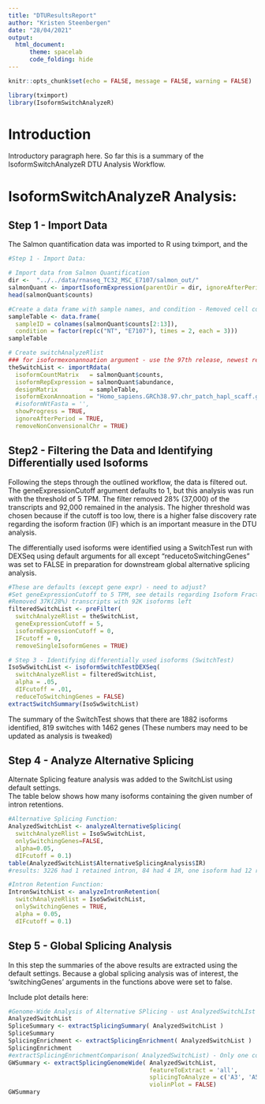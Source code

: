 ---
title: "DTUResultsReport"
author: "Kristen Steenbergen"
date: "28/04/2021"
output:
  html_document:
      theme: spacelab
      code_folding: hide
---

```{r setup, include=FALSE}
knitr::opts_chunk$set(echo = FALSE, message = FALSE, warning = FALSE)

library(tximport)
library(IsoformSwitchAnalyzeR)
```

# Introduction

Introductory paragraph here.  So far this is a summary of the IsoformSwitchAnalyzeR DTU Analysis Workflow.

# IsoformSwitchAnalyzeR Analysis:
## Step 1 - Import Data

The Salmon quantification data was imported to R using tximport, and the

```{r Import}
#Step 1 - Import Data:

# Import data from Salmon Quantification
dir <-  "../../data/rnaseq_TC32_MSC_E7107/salmon_out/"
salmonQuant <- importIsoformExpression(parentDir = dir, ignoreAfterPeriod = TRUE)
head(salmonQuant$counts)

#Create a data frame with sample names, and condition - Removed cell column that was use in DGE
sampleTable <- data.frame(
  sampleID = colnames(salmonQuant$counts[2:13]),
  condition = factor(rep(c("NT", "E7107"), times = 2, each = 3)))
sampleTable

# Create switchAnalyzeRlist
### for isoformexonannoation argument - use the 97th release, newest release of GTF files isn't successful (Jaccard similarity is too low)
theSwitchList <- importRdata(
  isoformCountMatrix   = salmonQuant$counts,
  isoformRepExpression = salmonQuant$abundance,
  designMatrix         = sampleTable,
  isoformExonAnnoation = "Homo_sapiens.GRCh38.97.chr_patch_hapl_scaff.gtf.gz",
  #isoformNtFasta = '',
  showProgress = TRUE,
  ignoreAfterPeriod = TRUE,
  removeNonConvensionalChr = TRUE)
```

## Step2 - Filtering the Data and Identifying Differentially used Isoforms

Following the steps through the outlined workflow, the data is filtered out. The geneExpressionCutoff argument defaults to 1, but this analysis was run with the threshold of 5 TPM.  The filter removed 28% (37,000) of the transcripts  and 92,000 remained in the analysis.  The higher threshold was chosen because if the cutoff is too low, there is a higher false discovery rate regarding the isoform fraction (IF) which is an important measure in the DTU analysis.

The differentially used isoforms were identified using a SwitchTest run with DEXSeq using default arguments for all except "reducetoSwitchingGenes" was set to FALSE in preparation for downstream global alternative splicing analysis.

``` {r filtering and Analyzing}
#These are defaults (except gene expr) - need to adjust?
#Set geneExpressionCutoff to 5 TPM, see details regarding Isoform Fraction (IF)
#Removed 37K(28%) transcripts with 92K isoforms left
filteredSwitchList <- preFilter(
  switchAnalyzeRlist = theSwitchList,
  geneExpressionCutoff = 5,
  isoformExpressionCutoff = 0,
  IFcutoff = 0,
  removeSingleIsoformGenes = TRUE)

# Step 3 - Identifying differentially used isoforms (SwitchTest)
IsoSwSwitchList <- isoformSwitchTestDEXSeq(
  switchAnalyzeRlist = filteredSwitchList,
  alpha = .05,
  dIFcutoff = .01,
  reduceToSwitchingGenes = FALSE)
extractSwitchSummary(IsoSwSwitchList)
```
The summary of the SwitchTest shows that there are 1882 isoforms identified, 819 switches with 1462 genes (These numbers may need to be updated as analysis is tweaked)

## Step 4 - Analyze Alternative Splicing

Alternate Splicing feature analysis was added to the SwitchList using default settings.  
The table below shows how many isoforms containing the given number of intron retentions.
```{r AltSplicing Analysis, message=FALSE}
#Alternative Splicing Function:
AnalyzedSwitchList <- analyzeAlternativeSplicing(
  switchAnalyzeRlist = IsoSwSwitchList,
  onlySwitchingGenes=FALSE,
  alpha=0.05,
  dIFcutoff = 0.1)
table(AnalyzedSwitchList$AlternativeSplicingAnalysis$IR)
#results: 3226 had 1 retained intron, 84 had 4 IR, one isoform had 12 retained introns

#Intron Retention Function:
IntronSwitchList <- analyzeIntronRetention(
  switchAnalyzeRlist = IsoSwSwitchList,
  onlySwitchingGenes = TRUE,
  alpha = 0.05,
  dIFcutoff = 0.1)
```

## Step 5 - Global Splicing Analysis

In this step the summaries of the above results are extracted using the default settings.  Because a global splicing analysis was of interest, the 'switchingGenes' arguments in the functions above were set to false.  

Include plot details here:
``` {r GW Alt Splicing}
#Genome-Wide Analysis of Alternative SPlicing - ust AnalyzedSwitchLIst for this
AnalyzedSwitchList
SpliceSummary <- extractSplicingSummary( AnalyzedSwitchList )
SpliceSummary
SplicingEnrichment <- extractSplicingEnrichment( AnalyzedSwitchList )
SplicingEnrichment
#extractSplicingEnrichmentComparison( AnalyzedSwitchList) - Only one condition so this cannot be completed
GWSummary <- extractSplicingGenomeWide( AnalyzedSwitchList,
                                        featureToExtract = 'all',
                                        splicingToAnalyze = c('A3', 'A5', 'IR', 'ES', 'ATSS', 'ATTS'),
                                        violinPlot = FALSE)
GWSummary
```
